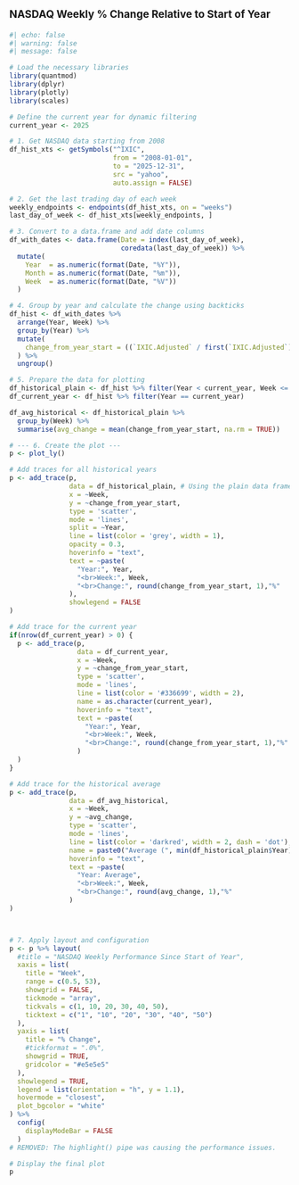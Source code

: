 ::: {style="font-size: 14pt;font-weight: bold;margin-bottom: 10px; margin-top: 20px"}
NASDAQ Weekly % Change Relative to Start of Year
:::


```r
#| echo: false
#| warning: false
#| message: false

# Load the necessary libraries
library(quantmod)
library(dplyr)
library(plotly)
library(scales) 

# Define the current year for dynamic filtering
current_year <- 2025

# 1. Get NASDAQ data starting from 2008
df_hist_xts <- getSymbols("^IXIC", 
                          from = "2008-01-01", 
                          to = "2025-12-31",
                          src = "yahoo", 
                          auto.assign = FALSE)

# 2. Get the last trading day of each week
weekly_endpoints <- endpoints(df_hist_xts, on = "weeks")
last_day_of_week <- df_hist_xts[weekly_endpoints, ]

# 3. Convert to a data.frame and add date columns
df_with_dates <- data.frame(Date = index(last_day_of_week), 
                            coredata(last_day_of_week)) %>%
  mutate(
    Year  = as.numeric(format(Date, "%Y")),
    Month = as.numeric(format(Date, "%m")),
    Week  = as.numeric(format(Date, "%V"))
  )

# 4. Group by year and calculate the change using backticks
df_hist <- df_with_dates %>%
  arrange(Year, Week) %>%
  group_by(Year) %>%
  mutate(
    change_from_year_start = ((`IXIC.Adjusted` / first(`IXIC.Adjusted`)) - 1)*100
  ) %>%
  ungroup()

# 5. Prepare the data for plotting
df_historical_plain <- df_hist %>% filter(Year < current_year, Week <= 52)
df_current_year <- df_hist %>% filter(Year == current_year)

df_avg_historical <- df_historical_plain %>%
  group_by(Week) %>%
  summarise(avg_change = mean(change_from_year_start, na.rm = TRUE))

# --- 6. Create the plot ---
p <- plot_ly()

# Add traces for all historical years
p <- add_trace(p, 
               data = df_historical_plain, # Using the plain data frame now
               x = ~Week, 
               y = ~change_from_year_start,
               type = 'scatter', 
               mode = 'lines', 
               split = ~Year, 
               line = list(color = 'grey', width = 1),
               opacity = 0.3,
               hoverinfo = "text",
               text = ~paste(
                 "Year:", Year, 
                 "<br>Week:", Week, 
                 "<br>Change:", round(change_from_year_start, 1),"%"
               ),
               showlegend = FALSE
)

# Add trace for the current year
if(nrow(df_current_year) > 0) {
  p <- add_trace(p, 
                 data = df_current_year,
                 x = ~Week, 
                 y = ~change_from_year_start,
                 type = 'scatter', 
                 mode = 'lines',
                 line = list(color = '#336699', width = 2),
                 name = as.character(current_year),
                 hoverinfo = "text",
                 text = ~paste(
                   "Year:", Year,
                   "<br>Week:", Week, 
                   "<br>Change:", round(change_from_year_start, 1),"%"
                 )
  )
}

# Add trace for the historical average
p <- add_trace(p, 
               data = df_avg_historical,
               x = ~Week, 
               y = ~avg_change,
               type = 'scatter', 
               mode = 'lines',
               line = list(color = 'darkred', width = 2, dash = 'dot'),
               name = paste0("Average (", min(df_historical_plain$Year), "-", max(df_historical_plain$Year), ")"),
               hoverinfo = "text",
               text = ~paste(
                 "Year: Average",
                 "<br>Week:", Week, 
                 "<br>Change:", round(avg_change, 1),"%"
               )
)



# 7. Apply layout and configuration
p <- p %>% layout(
  #title = "NASDAQ Weekly Performance Since Start of Year",
  xaxis = list(
    title = "Week",
    range = c(0.5, 53),
    showgrid = FALSE,
    tickmode = "array",
    tickvals = c(1, 10, 20, 30, 40, 50),
    ticktext = c("1", "10", "20", "30", "40", "50")
  ),
  yaxis = list(
    title = "% Change",
    #tickformat = ".0%", 
    showgrid = TRUE,
    gridcolor = "#e5e5e5"
  ),
  showlegend = TRUE,
  legend = list(orientation = "h", y = 1.1),
  hovermode = "closest",
  plot_bgcolor = "white"
) %>%
  config(
    displayModeBar = FALSE 
  )
# REMOVED: The highlight() pipe was causing the performance issues.

# Display the final plot
p



```
